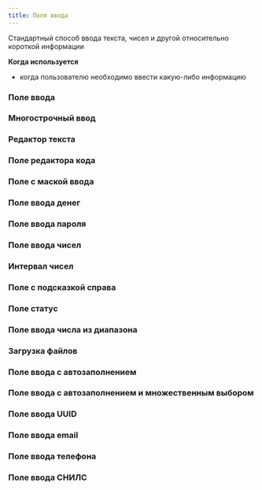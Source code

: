 ```yaml
---
title: Поля ввода
---
```


Стандартный способ ввода текста, чисел и другой относительно короткой информации

**Когда используется**
- когда пользователю необходимо ввести какую-либо информацию

### Поле ввода
<Sandbox height={120} projectId="uxcomponents_fields_input" />

### Многострочный ввод
<Sandbox height={200} projectId="uxcomponents_fields_text_area" />

### Редактор текста
<Sandbox height={200} projectId="uxcomponents_fields_text_editor" />

### Поле редактора кода
<Sandbox height={200} projectId="uxcomponents_fields_code_editor" />

### Поле с маской ввода
<Sandbox height={120} projectId="uxcomponents_fields_masked_input"/>

### Поле ввода денег
<Sandbox height={120} projectId="uxcomponents_fields_input_money"/>

### Поле ввода пароля
<Sandbox height={120} projectId="uxcomponents_fields_password" />

### Поле ввода чисел
<Sandbox height={120} projectId="uxcomponents_fields_input_number" />

### Интервал чисел
<Sandbox height="sm" projectId="uxcomponents_fields_number_interval" />

### Поле с подсказкой справа
<Sandbox height={180} projectId="uxcomponents_fields_input_with_measure" />

### Поле статус
<Sandbox height={180} projectId="uxcomponents_fields_status" />

### Поле ввода числа из диапазона
<Sandbox height={250} projectId="uxcomponents_fields_number_picker" />

### Загрузка файлов
<Sandbox height={180} projectId="uxcomponents_fields_file_upload" />

### Поле ввода с автозаполнением
<Sandbox height={250} projectId="uxcomponents_fields_autocomplete" />

### Поле ввода с автозаполнением и множественным выбором
<Sandbox height={250} projectId="uxcomponents_fields_autocomplete_multi" />

### Поле ввода UUID
<Sandbox height={250} projectId="uxcomponents_fields_uuid"/>

### Поле ввода email
<Sandbox height={250} projectId="uxcomponents_fields_email"/>

### Поле ввода телефона
<Sandbox height={250} projectId="uxcomponents_fields_phone"/>

### Поле ввода СНИЛС
<Sandbox height={250} projectId="uxcomponents_fields_snils"/>
